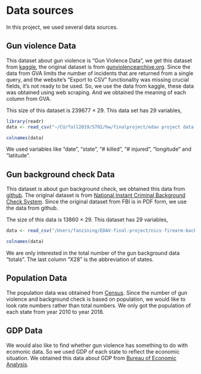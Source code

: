 # Data sources

In this project, we used several data sources. 

## Gun violence Data

This dataset about gun violence is "Gun Violence Data", we get this dataset from [kaggle](https://www.kaggle.com/jameslko/gun-violence-data), the original dataset is from [gunviolencearchive.org](https://www.gunviolencearchive.org/). Since the data from GVA limits the number of incidents that are returned from a single query, and the website's "Export to CSV" functionality was missing crucial fields, it's not ready to be used. So, we use the data from kaggle, these data was obtained using web scraping. And we obtained the meaning of each column from GVA. 

This size of this dataset is 239677 $\times$ 29. This data set has 29 variables, 
```r
library(readr)
data <- read_csv("~/CU/fall2019/5702/hw/finalproject/edav project data source/gun-violence-data_01-2013_03-2018.csv")
```

```r
colnames(data)
```

We used variables like "date", "state", "# killed", "# injured", "longitude" and "latitude". 

## Gun background check Data

This dataset is about gun background check, we obtained this data from [github](https://github.com/BuzzFeedNews/nics-firearm-background-checks/blob/master/README.md). The original dataset is from [National Instant Criminal Background Check System](https://www.fbi.gov/services/cjis/nics). Since the original dataset from FBI is in PDF form, we use the data from github. 

The size of this data is 13860 $\times$ 29. This dataset has 29 variables, 
```r
data <- read_csv("/Users/fanzining/EDAV-final-project/nics-firearm-background-checks copy.csv")
```

```r
colnames(data)
```

We are only interested in the total number of the gun background data "totals". The last column "X28" is the abbreviation of states. 

## Population Data

The population data was obtained from [Census](https://www.census.gov/newsroom/press-kits/2018/pop-estimates-national-state.html). Since the number of gun violence and background check is based on population, we would like to look rate numbers rather than total numbers. We only got the population of each state from year 2010 to year 2018. 

## GDP Data

We would also like to find whether gun violence has something to do with ecomonic data. So we used GDP of each state to reflect the economic situation. We obtained this data about GDP from [Bureau of Economic Analysis](https://www.bea.gov/data/gdp/gdp-state).